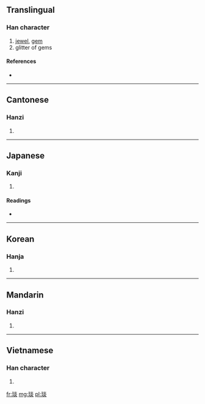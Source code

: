 ==Translingual==

===Han character===
{{Han char|rn=96|rad=玉|as=08|sn=12|four=1918<sub>9</sub>|canj=一土火火 (MGFF)}}

# [[jewel]], [[gem]]
# glitter of gems

====References====
* {{Han ref|kx=0735.060|dkj=21073|dj=1147.040|hdz=21123.080|uh=7430|ud=29744|bh=DA7C|bd=55932}}

----

==Cantonese==

===Hanzi===
{{yue-hanzi|jyut=|y=yim5}}

# {{defn|lang=yue|sort=玉08}}

----

==Japanese==

===Kanji===
{{ja-kanji|grade=|rs=玉08}}

# {{defn|lang=ja|sort=玉08}}

====Readings====
* {{ja-readings|on=[[えん]] (en)|kun=|nanori=}}

----

==Korean==

===Hanja===
{{ko-hanja|hangeul=염|eumhun=|rv=yeom|mr=yŏm|y=yem}}

# {{defn|lang=ko|sort=玉08}}

----

==Mandarin==

===Hanzi===
{{cmn-hanzi|pin=[[yǎn]] ([[yan3]])|wg=yen<sup>3</sup>}}

# {{defn|lang=cmn|sort=玉08}}

----

==Vietnamese==

===Han character===
{{vi-hantu|[[diễm]], [[dặm]]|rs=玉08}}

# {{defn|lang=vi|sort=玉08}}

[[fr:琰]]
[[mg:琰]]
[[pl:琰]]